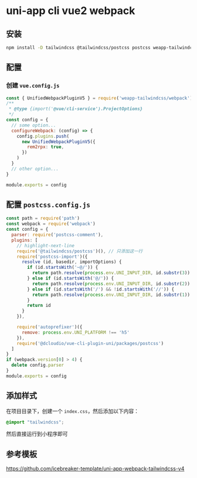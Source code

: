 # uni-app cli vue2 webpack

## 安装

```bash npm2yarn
npm install -D tailwindcss @tailwindcss/postcss postcss weapp-tailwindcss
```

## 配置

### 创建 `vue.config.js`

```js title="vue.config.js"
const { UnifiedWebpackPluginV5 } = require('weapp-tailwindcss/webpack')
/**
 * @type {import('@vue/cli-service').ProjectOptions}
 */
const config = {
  // some option...
  configureWebpack: (config) => {
    config.plugins.push(
      new UnifiedWebpackPluginV5({
        rem2rpx: true,
      })
    )
  }
  // other option...
}

module.exports = config
```

## 配置 `postcss.config.js`

```js title="postcss.config.js"
const path = require('path')
const webpack = require('webpack')
const config = {
  parser: require('postcss-comment'),
  plugins: [
    // highlight-next-line
    require('@tailwindcss/postcss')(), // 只添加这一行
    require('postcss-import')({
      resolve (id, basedir, importOptions) {
        if (id.startsWith('~@/')) {
          return path.resolve(process.env.UNI_INPUT_DIR, id.substr(3))
        } else if (id.startsWith('@/')) {
          return path.resolve(process.env.UNI_INPUT_DIR, id.substr(2))
        } else if (id.startsWith('/') && !id.startsWith('//')) {
          return path.resolve(process.env.UNI_INPUT_DIR, id.substr(1))
        }
        return id
      }
    }),

    require('autoprefixer')({
      remove: process.env.UNI_PLATFORM !== 'h5'
    }),
    require('@dcloudio/vue-cli-plugin-uni/packages/postcss')
  ]
}
if (webpack.version[0] > 4) {
  delete config.parser
}
module.exports = config
```

## 添加样式

在项目目录下，创建一个 `index.css`，然后添加以下内容：

```css title="index.css"
@import "tailwindcss";
```


然后直接运行到小程序即可

## 参考模板

https://github.com/icebreaker-template/uni-app-webpack-tailwindcss-v4
